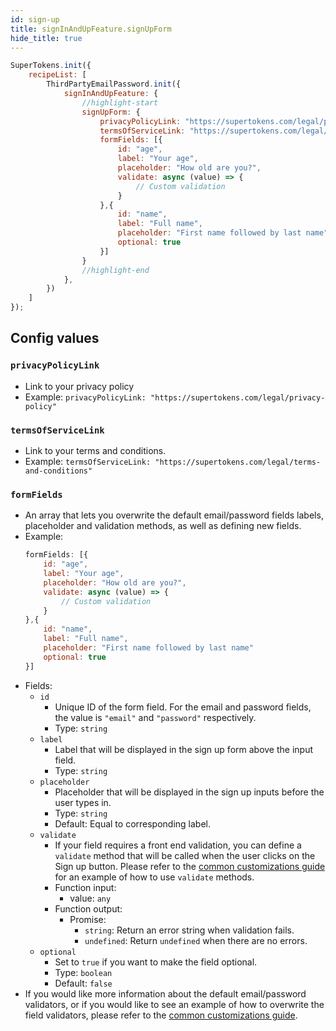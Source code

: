 ```yaml
---
id: sign-up
title: signInAndUpFeature.signUpForm
hide_title: true
---
```


```jsx
SuperTokens.init({
    recipeList: [
        ThirdPartyEmailPassword.init({
            signInAndUpFeature: {
                //highlight-start
                signUpForm: {
                    privacyPolicyLink: "https://supertokens.com/legal/privacy-policy",
                    termsOfServiceLink: "https://supertokens.com/legal/terms-and-conditions",
                    formFields: [{
                        id: "age",
                        label: "Your age",
                        placeholder: "How old are you?",
                        validate: async (value) => {
                            // Custom validation
                        }
                    },{
                        id: "name",
                        label: "Full name",
                        placeholder: "First name followed by last name"
                        optional: true
                    }]
                }
                //highlight-end
            },
        })
    ]
});
```

## Config values

### `privacyPolicyLink`
- Link to your privacy policy
- Example: `privacyPolicyLink: "https://supertokens.com/legal/privacy-policy"`

### `termsOfServiceLink` 
- Link to your terms and conditions.
- Example: `termsOfServiceLink: "https://supertokens.com/legal/terms-and-conditions"`

### `formFields` 
- An array that lets you overwrite the default email/password fields labels, placeholder and validation methods, as well as defining new fields.
- Example: 
    ```jsx
    formFields: [{
        id: "age",
        label: "Your age",
        placeholder: "How old are you?",
        validate: async (value) => {
            // Custom validation
        }
    },{
        id: "name",
        label: "Full name",
        placeholder: "First name followed by last name"
        optional: true
    }]
    ```
- Fields:
    - `id`
        - Unique ID of the form field. For the email and password fields, the value is `"email"` and `"password"` respectively.
        - Type: `string`
    - `label`
        - Label that will be displayed in the sign up form above the input field.
        - Type: `string`
    - `placeholder`
        - Placeholder that will be displayed in the sign up inputs before the user types in.
        - Type: `string`
        - Default: Equal to corresponding label.
    - `validate`
        - If your field requires a front end validation, you can define a `validate` method that will be called when the user clicks on the Sign up button. Please refer to the [common customizations guide](/docs/thirdpartyemailpassword/common-customizations/signup-form/field-validators) for an example of how to use `validate` methods.
        - Function input:
            - value: `any`
        - Function output:
            - Promise:
                - `string`: Return an error string when validation fails.
                - `undefined`: Return `undefined` when there are no errors.
    - `optional`
        - Set to `true` if you want to make the field optional. 
        - Type: `boolean`
        - Default: `false`
- If you would like more information about the default email/password validators, or if you would like to see an example of how to overwrite the field validators, please refer to the [common customizations guide](/docs/thirdpartyemailpassword/common-customizations/signup-form/field-validators).
